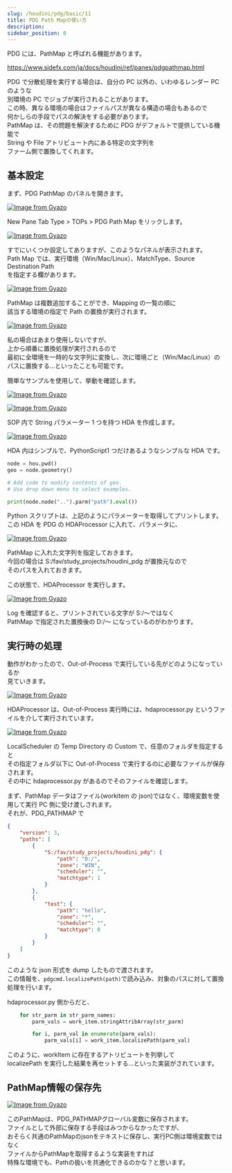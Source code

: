 ```yaml
---
slug: /houdini/pdg/basic/11
title: PDG Path Mapの使い方
description:
sidebar_position: 0
---
```


PDG には、PathMap と呼ばれる機能があります。

https://www.sidefx.com/ja/docs/houdini/ref/panes/pdgpathmap.html

PDG で分散処理を実行する場合は、自分の PC 以外の、いわゆるレンダー PC のような  
別環境の PC でジョブが実行されることがあります。  
この時、異なる環境の場合はファイルパスが異なる構造の場合もあるので  
何かしらの手段でパスの解決をする必要があります。  
PathMap は、その問題を解決するために PDG がデフォルトで提供している機能で  
String や File アトリビュート内にある特定の文字列を  
ファーム側で置換してくれます。

## 基本設定

まず、PDG PathMap のパネルを開きます。

[![Image from Gyazo](https://i.gyazo.com/d60b76ef5a4763c8d27fea1b16a634db.png)](https://gyazo.com/d60b76ef5a4763c8d27fea1b16a634db)

New Pane Tab Type > TOPs > PDG Path Map をリックします。

[![Image from Gyazo](https://i.gyazo.com/8101801b452db5766787bad2c220fe3c.png)](https://gyazo.com/8101801b452db5766787bad2c220fe3c)

すでにいくつか設定してありますが、このようなパネルが表示されます。  
Path Map では、実行環境（Win/Mac/Linux）、MatchType、Source Destination Path  
を指定する欄があります。

[![Image from Gyazo](https://i.gyazo.com/b7730d2672c5b00163ea3022e67df20e.png)](https://gyazo.com/b7730d2672c5b00163ea3022e67df20e)

PathMap は複数追加することができ、Mapping の一覧の順に  
該当する環境の指定で Path の置換が実行されます。

[![Image from Gyazo](https://i.gyazo.com/8b582904128c824b47e6ab23a9206e99.png)](https://gyazo.com/8b582904128c824b47e6ab23a9206e99)

私の場合はあまり使用しないですが、  
上から順番に置換処理が実行されるので  
最初に全環境を一時的な文字列に変換し、次に環境ごと（Win/Mac/Linux）の  
パスに置換する...といったことも可能です。

簡単なサンプルを使用して、挙動を確認します。

[![Image from Gyazo](https://i.gyazo.com/ca0eb9b971fb261178d4d357c5fa810e.png)](https://gyazo.com/ca0eb9b971fb261178d4d357c5fa810e)

[![Image from Gyazo](https://i.gyazo.com/23b8b2a075f0e45c352983e4d0b8eead.png)](https://gyazo.com/23b8b2a075f0e45c352983e4d0b8eead)

SOP 内で String パラメーター 1 つを持つ HDA を作成します。

[![Image from Gyazo](https://i.gyazo.com/d5e0ed0a06c9c236f3e6480552ae319b.png)](https://gyazo.com/d5e0ed0a06c9c236f3e6480552ae319b)

HDA 内はシンプルで、PythonScript1 つだけあるようなシンプルな HDA です。

```python
node = hou.pwd()
geo = node.geometry()

# Add code to modify contents of geo.
# Use drop down menu to select examples.

print(node.node("..").parm("path").eval())
```

Python スクリプトは、上記のようにパラメーターを取得してプリントします。  
この HDA を PDG の HDAProcessor に入れて、パラメータに、

[![Image from Gyazo](https://i.gyazo.com/40815a1a82ba9b9aed45298ee51d07d4.png)](https://gyazo.com/40815a1a82ba9b9aed45298ee51d07d4)

PathMap に入れた文字列を指定しておきます。  
今回の場合は S:/fav/study_projects/houdini_pdg が置換元なので  
そのパスを入れておきます。

この状態で、HDAProcessor を実行します。

[![Image from Gyazo](https://i.gyazo.com/55e887cc65a81032804998d9fa0d2081.png)](https://gyazo.com/55e887cc65a81032804998d9fa0d2081)

Log を確認すると、プリントされている文字が S:/～ではなく  
PathMap で指定された置換後の D:/～ になっているのがわかります。

## 実行時の処理

動作がわかったので、Out-of-Process で実行している先がどのようになっているか  
見ていきます。

[![Image from Gyazo](https://i.gyazo.com/647fc273242f234840f8f9f8036b74c8.png)](https://gyazo.com/647fc273242f234840f8f9f8036b74c8)

HDAProcessor は、Out-of-Process 実行時には、hdaprocessor.py というファイルを介して実行されています。

[![Image from Gyazo](https://i.gyazo.com/143ee45f779ea831e24406eef61cf993.png)](https://gyazo.com/143ee45f779ea831e24406eef61cf993)

LocalScheduler の Temp Directory の Custom で、任意のフォルダを指定すると  
その指定フォルダ以下に Out-of-Process で実行するのに必要なファイルが保存されます。  
その中に hdaprocessor.py があるのでそのファイルを確認します。

まず、PathMap データはファイル(workitem の json)ではなく、環境変数を使用して実行 PC 側に受け渡しされます。  
それが、PDG_PATHMAP で

```json
{
	"version": 3,
	"paths": [
		{
			"S:/fav/study_projects/houdini_pdg": {
				"path": "D:/",
				"zone": "WIN",
				"scheduler": "",
				"matchtype": 1
			}
		},
		{
			"test": {
				"path": "hello",
				"zone": "*",
				"scheduler": "",
				"matchtype": 0
			}
		}
	]
}
```

このような json 形式を dump したもので渡されます。  
この情報を、`pdgcmd.localizePath(path)`で読み込み、対象のパスに対して置換処理を行います。

hdaprocessor.py 側からだと、

```python
    for str_parm in str_parm_names:
        parm_vals = work_item.stringAttribArray(str_parm)

        for i, parm_val in enumerate(parm_vals):
            parm_vals[i] = work_item.localizePath(parm_val)
```

このように、workItem に存在するアトリビュートを列挙して  
localizePath を実行した結果を再セットする...といった実装がされています。

## PathMap情報の保存先

[![Image from Gyazo](https://i.gyazo.com/ca4b6525edd99c6bff3eb2be892a9fcc.png)](https://gyazo.com/ca4b6525edd99c6bff3eb2be892a9fcc)

このPathMapは、PDG_PATHMAPグローバル変数に保存されます。  
ファイルとして外部に保存する手段はみつからなかったですが、  
おそらく共通のPathMapのjsonをテキストに保存し、実行PC側は環境変数ではなく  
ファイルからPathMapを取得するような実装をすれば  
特殊な環境でも、Pathの扱いを共通化できるのかな？と思います。